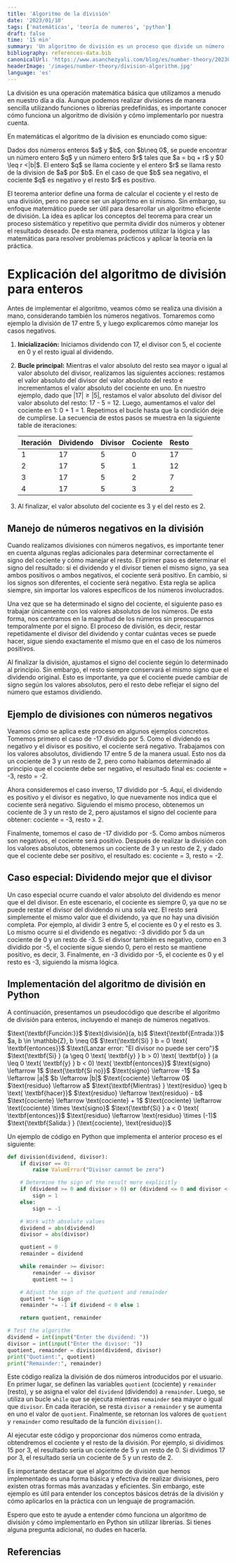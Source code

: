```yaml
---
title: 'Algoritmo de la división'
date: '2023/01/10'
tags: ['matemáticas', 'teoría de numeros', 'python']
draft: false
time: '15 min'
summary: 'Un algoritmo de división es un proceso que divide un número (llamado el dividendo) por otro número (llamado el divisor) y obtiene el cociente y el resto de la división. Se puede implementar un algoritmo de división en Python utilizando un ciclo while y restando el divisor del dividendo en cada iteración. Conocer cómo funciona un algoritmo de división y cómo implementarlo por nuestra cuenta es útil para entender mejor cómo funcionan las divisiones y puede ser útil en situaciones donde no podemos utilizar librerías o funciones predefinidas.'
bibliography: references-data.bib
canonicalUrl: 'https://www.asanchezyali.com/blog/es/number-theory/20230108DivisionAlgorithm'
headerImage: '/images/number-theory/division-algorithm.jpg'
language: 'es'
---
```


La división es una operación matemática básica que utilizamos a menudo en nuestro día a día. Aunque podemos realizar divisiones de manera sencilla utilizando funciones o librerías predefinidas, es importante conocer cómo funciona un algoritmo de división y cómo implementarlo por nuestra cuenta.

En matemáticas el algoritmo de la division es enunciado como sigue:

<MathBox title="Teorema. Algoritmo de la división" variant="theorem"> 
Dados dos números enteros $a$ y $b$, con $b\neq 0$, se puede encontrar un número entero $q$ y un número entero $r$ tales
que $a = bq + r$ y $0 \leq r <|b|$. El entero $q$ se llama cociente y el entero $r$ se llama resto de la division de $a$
por $b$. En el caso de que $b$ sea negativo, el cociente $q$ es negativo y el resto $r$ es positivo.
</MathBox>

El teorema anterior define una forma de calcular el cociente y el resto de una división, pero no parece ser un algoritmo en sí mismo. Sin embargo, su enfoque matemático puede ser útil para desarrollar un algoritmo eficiente de división. La idea es aplicar los conceptos del teorema para crear un proceso sistemático y repetitivo que permita dividir dos números y obtener el resultado deseado. De esta manera, podemos utilizar la lógica y las matemáticas para resolver problemas prácticos y aplicar la teoría en la práctica.

# Explicación del algoritmo de división para enteros

Antes de implementar el algoritmo, veamos cómo se realiza una división a mano, considerando también los números negativos. Tomaremos como ejemplo la división de 17 entre 5, y luego explicaremos cómo manejar los casos negativos.

1. **Inicialización:** Iniciamos dividendo con 17, el divisor con 5, el cociente en 0 y el resto igual al dividendo.
2. **Bucle principal:** Mientras el valor absoluto del resto sea mayor o igual al valor absoluto del divisor, realizamos
   las siguientes acciones: restamos el valor
   absoluto del divisor del valor absoluto del resto e incrementamos el valor absoluto del cociente en uno. En nuestro
   ejemplo, dado que $|17| \geq |5|$, restamos el valor absoluto del divisor del valor absoluto del
   resto: 17 - 5 = 12. Luego, aumentamos el valor del cociente en 1: 0 + 1 = 1. Repetimos el bucle hasta que la
   condición deje de cumplirse. La secuencia de estos pasos se muestra en la siguiente table de iteraciones:

   | Iteración | Dividendo | Divisor | Cociente | Resto |
   | --------- | --------- | ------- | -------- | ----- |
   | 1         | 17        | 5       | 0        | 17    |
   | 2         | 17        | 5       | 1        | 12    |
   | 3         | 17        | 5       | 2        | 7     |
   | 4         | 17        | 5       | 3        | 2     |

3. Al finalizar, el valor absoluto del cociente es 3 y el del resto es 2.

## Manejo de números negativos en la división

Cuando realizamos divisiones con números negativos, es importante tener en cuenta algunas reglas adicionales para
determinar correctamente el signo del cociente y cómo manejar el resto. El primer paso es determinar el signo del
resultado: si el dividendo y el divisor tienen el mismo signo, ya sea ambos positivos o ambos negativos, el cociente
será positivo. En cambio, si los signos son diferentes, el cociente será negativo. Esta regla se aplica siempre, sin
importar los valores específicos de los números involucrados.

Una vez que se ha determinado el signo del cociente, el siguiente paso es trabajar únicamente con los valores absolutos
de los números. De esta forma, nos centramos en la magnitud de los números sin preocuparnos temporalmente por el signo.
El proceso de división, es decir, restar repetidamente el divisor del dividendo y contar cuántas veces se puede hacer,
sigue siendo exactamente el mismo que en el caso de los números positivos.

Al finalizar la división, ajustamos el signo del cociente según lo determinado al principio. Sin embargo, el resto siempre conservará el mismo signo que el dividendo original. Esto es importante, ya que el cociente puede cambiar de signo según los valores absolutos, pero el resto debe reflejar el signo del número que estamos dividiendo.

## Ejemplo de divisiones con números negativos

Veamos cómo se aplica este proceso en algunos ejemplos concretos. Tomemos primero el caso de -17 dividido por 5. Como el dividendo es negativo y el divisor es positivo, el cociente será negativo. Trabajamos con los valores absolutos, dividiendo 17 entre 5 de la manera usual. Esto nos da un cociente de 3 y un resto de 2, pero como habíamos determinado al principio que el cociente debe ser negativo, el resultado final es: cociente = -3, resto = -2.

Ahora consideremos el caso inverso, 17 dividido por -5. Aquí, el dividendo es positivo y el divisor es negativo, lo que nuevamente nos indica que el cociente será negativo. Siguiendo el mismo proceso, obtenemos un cociente de 3 y un resto de 2, pero ajustamos el signo del cociente para obtener: cociente = -3, resto = 2.

Finalmente, tomemos el caso de -17 dividido por -5. Como ambos números son negativos, el cociente será positivo. Después de realizar la división con los valores absolutos, obtenemos un cociente de 3 y un resto de 2, y dado que el cociente debe ser positivo, el resultado es: cociente = 3, resto = -2.

## Caso especial: Dividendo mejor que el divisor

Un caso especial ocurre cuando el valor absoluto del dividendo es menor que el del divisor. En este escenario, el cociente es siempre 0, ya que no se puede restar el divisor del dividendo ni una sola vez. El resto será simplemente el mismo valor que el dividendo, ya que no hay una división completa. Por ejemplo, al dividir 3 entre 5, el cociente es 0 y el resto es 3. Lo mismo ocurre si el dividendo es negativo: -3 dividido por 5 da un cociente de 0 y un resto de -3. Si el divisor también es negativo, como en 3 dividido por -5, el cociente sigue siendo 0, pero el resto se mantiene positivo, es decir, 3. Finalmente, en -3 dividido por -5, el cociente es 0 y el resto es -3, siguiendo la misma lógica.

## Implementación del algoritmo de división en Python

A continuación, presentamos un pseudocódigo que describe el algoritmo de división para enteros, incluyendo el manejo de
números negativos.

<PseudoCode title="Algoritmo 1. División de Enteros">
<PseudoCodeLine showNumber={false} indent={0}>
$\text{\textbf{Función:}}$ $\text{división}(a, b)$
</PseudoCodeLine>
<PseudoCodeLine showNumber={false} indent={0}>
$\text{\textbf{Entrada:}}$ $a, b \in \mathbb{Z}, b \neq 0$
</PseudoCodeLine>
<PseudoCodeLine number={1}>
$\text{\textbf{Si} } b = 0 \text{ \textbf{entonces}}$
</PseudoCodeLine>
<PseudoCodeLine number={2} indent={2}>
$\text{Lanzar error: "El divisor no puede ser cero"}$
</PseudoCodeLine>
<PseudoCodeLine number={3}>
$\text{\textbf{Si} } (a \geq 0 \text{ \textbf{y} } b > 0) \text{ \textbf{o} } (a \leq 0 \text{ \textbf{y} } b < 0) \text{ \textbf{entonces}}$
</PseudoCodeLine>
<PseudoCodeLine number={4} indent={2}>
$\text{signo} \leftarrow 1$
</PseudoCodeLine>
<PseudoCodeLine number={5}>
$\text{\textbf{Si no}}$
</PseudoCodeLine>
<PseudoCodeLine number={6} indent={2}>
$\text{signo} \leftarrow -1$
</PseudoCodeLine>
<PseudoCodeLine number={7}>
$a \leftarrow |a|$
</PseudoCodeLine>
<PseudoCodeLine number={8}>
$b \leftarrow |b|$
</PseudoCodeLine>
<PseudoCodeLine number={9}>
$\text{cociente} \leftarrow 0$
</PseudoCodeLine>
<PseudoCodeLine number={10}>
$\text{residuo} \leftarrow a$
</PseudoCodeLine>
<PseudoCodeLine number={11}>
$\text{\textbf{Mientras} } \text{residuo} \geq b \text{ \textbf{hacer}}$
</PseudoCodeLine>
<PseudoCodeLine number={12} indent={2}>
$\text{residuo} \leftarrow \text{residuo} - b$
</PseudoCodeLine>
<PseudoCodeLine number={13} indent={2}>
$\text{cociente} \leftarrow \text{cociente} + 1$
</PseudoCodeLine>
<PseudoCodeLine number={14}>
$\text{cociente} \leftarrow \text{cociente} \times \text{signo}$
</PseudoCodeLine>
<PseudoCodeLine number={15}>
$\text{\textbf{Si} } a < 0 \text{ \textbf{entonces}}$
</PseudoCodeLine>
<PseudoCodeLine number={16} indent={2}>
$\text{residuo} \leftarrow \text{residuo} \times (-1)$
</PseudoCodeLine>
<PseudoCodeLine showNumber={false} indent={0}>
$\text{\textbf{Salida:} } (\text{cociente}, \text{residuo})$
</PseudoCodeLine>
</PseudoCode>

Un ejemplo de código en Python que implementa el anterior proceso es el siguiente:

```python showLineNumbers
def division(dividend, divisor):
    if divisor == 0:
        raise ValueError("Divisor cannot be zero")

    # Determine the sign of the result more explicitly
    if (dividend >= 0 and divisor > 0) or (dividend <= 0 and divisor < 0):
        sign = 1
    else:
        sign = -1

    # Work with absolute values
    dividend = abs(dividend)
    divisor = abs(divisor)

    quotient = 0
    remainder = dividend

    while remainder >= divisor:
        remainder -= divisor
        quotient += 1

    # Adjust the sign of the quotient and remainder
    quotient *= sign
    remainder *= -1 if dividend < 0 else 1

    return quotient, remainder

# Test the algorithm
dividend = int(input("Enter the dividend: "))
divisor = int(input("Enter the divisor: "))
quotient, remainder = division(dividend, divisor)
print("Quotient:", quotient)
print("Remainder:", remainder)
```

Este código realiza la división de dos números introducidos por el usuario. En primer lugar, se definen las variables `quotient` (cociente) y `remainder` (resto), y se asigna el valor del `dividend` (dividendo) a `remainder`. Luego, se utiliza un bucle `while` que se ejecuta mientras `remainder` sea mayor o igual que `divisor`. En cada iteración, se resta `divisor` a `remainder` y se aumenta en uno el valor de `quotient`. Finalmente, se retornan los valores de `quotient` y `remainder` como resultado de la función `division()`.

Al ejecutar este código y proporcionar dos números como entrada, obtendremos el cociente y el resto de la división. Por ejemplo, si dividimos $15$ por $3$, el resultado sería un cociente de $5$ y un resto de $0$. Si dividimos $17$ por $3$, el resultado sería un cociente de $5$ y un resto de $2$.

Es importante destacar que el algoritmo de división que hemos implementado es una forma básica y efectiva de realizar divisiones, pero existen otras formas más avanzadas y eficientes. Sin embargo, este ejemplo es útil para entender los conceptos básicos detrás de la división y cómo aplicarlos en la práctica con un lenguaje de programación.

Espero que esto te ayude a entender cómo funciona un algoritmo de división y cómo implementarlo en Python sin utilizar librerías. Si tienes alguna pregunta adicional, no dudes en hacerla.

## Referencias

<Reference
  type="image"
  url="https://unsplash.com/photos/_zsL306fDc"
  text="Antoine Dautry - Chart Pencil on system of equations."
/>

<Reference
  type="web"
  url="http://cbt1.edu.mx/Educacion/OC/Matematicas/Recursos/publication.pdf"
  text="Felipe Zaldivar. 2012. Introducción a la teoría de números."
/>
